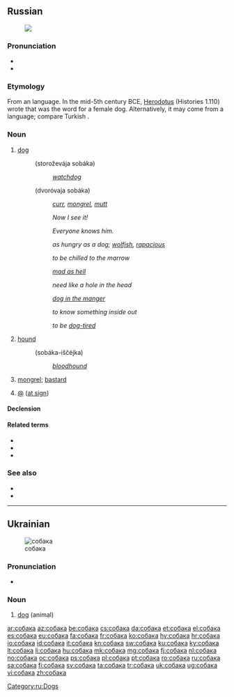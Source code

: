 ==Russian==
{{wikipedia|lang=ru}}
[[File:Laika.jpg|thumb|{{lang|ru|Собака}}]]

===Pronunciation===
* {{audio|Ru-собака.ogg|audio}}
* {{IPA|[sɐˈbakə]|lang=ru}}

===Etymology===
From an {{etyl|ira|ru}} language. In the mid-5th century BCE, [[w:Herodotus|Herodotus]] (Histories 1.110) wrote that {{term|sc=polytonic|σπάκα|tr=spaka|lang=xme}} was the {{etyl|xme|ru}} word for a female dog. Alternatively, it may come from a {{etyl|trk|ru}} language; compare Turkish {{term|köpek|lang=tr}}.

===Noun===
{{ru-noun|соба́ка|g=f|a=a|gen=собаки|gentr=sobáki|pl=собаки|pltr=sobáki}}

# [[dog]]
#: {{lang|ru|[[сторожевой|сторожевая]] собака}} (storoževája sobáka)
#:: ''[[watchdog]]''
#: {{lang|ru|[[дворовый|дворовая]] собака}} (dvoróvaja sobáka)
#:: ''[[curr]], [[mongrel]], [[mutt]]''
#: {{lang|ru|[[вот|Вот]] [[где#Russian|где]] собака [[зарывать|зарыта]]!}}
#:: ''Now I see it!''
#: {{lang|ru|[[он|Его]] [[каждый|каждая]] собака [[знать|знает]]}}
#:: ''Everyone knows him.''
#: {{lang|ru|[[голодный как собака]]}}
#:: ''as hungry as a dog; [[wolfish]], [[rapacious]]''
#: {{lang|ru|[[замёрзнуть как собака]]}}
#:: ''to be chilled to the marrow''
#: {{lang|ru|[[злой как собака]]}}
#:: ''[[mad as hell]]''
#: {{lang|ru|[[нужный как собаке пятая нога]]}}
#:: ''need like a hole in the head''
#: {{lang|ru|[[собака на сене]]}}
#:: ''[[dog in the manger]]''
#: {{lang|ru|[[собаку съесть]]}}
#:: ''to know something inside out''
#: {{lang|ru|[[устать как собака]]}}
#:: ''to be [[dog-tired]]''
# [[hound]]
#: {{lang|ru|собака-[[ищейка]]}} (sobáka-iščéjka)
#:: ''[[bloodhound]]''
# {{context|pejorative|lang=ru}} [[mongrel]]; [[bastard]]
# {{context|Internet|lang=ru}} [[@]] ([[at sign]])

====Declension====
{{ru-noun-anim-vel-а-1|собак|соба́к}}

====Related terms====
* {{l|ru|по-собачьи}}
* {{l|ru|собачий}}
* {{l|ru|собачиться}}

===See also===
* {{l|ru|пёс}}
* {{l|ru|сука}}

[[Category:ru:Dogs]]

----

==Ukrainian==
{{wikipedia|lang=uk}}
[[Image:Kintamani.jpg|thumb|собака]]

===Pronunciation===
* {{audio|Uk-собака.ogg|Audio}}

===Noun===
{{uk-noun|соба́ка|m}}

# [[dog]] (animal)

[[ar:собака]]
[[az:собака]]
[[be:собака]]
[[cs:собака]]
[[da:собака]]
[[et:собака]]
[[el:собака]]
[[es:собака]]
[[eu:собака]]
[[fa:собака]]
[[fr:собака]]
[[ko:собака]]
[[hy:собака]]
[[hr:собака]]
[[io:собака]]
[[id:собака]]
[[it:собака]]
[[kn:собака]]
[[sw:собака]]
[[ku:собака]]
[[ky:собака]]
[[lt:собака]]
[[li:собака]]
[[hu:собака]]
[[mk:собака]]
[[mg:собака]]
[[fj:собака]]
[[nl:собака]]
[[no:собака]]
[[oc:собака]]
[[ps:собака]]
[[pl:собака]]
[[pt:собака]]
[[ro:собака]]
[[ru:собака]]
[[sa:собака]]
[[fi:собака]]
[[sv:собака]]
[[ta:собака]]
[[tr:собака]]
[[uk:собака]]
[[ug:собака]]
[[vi:собака]]
[[zh:собака]]